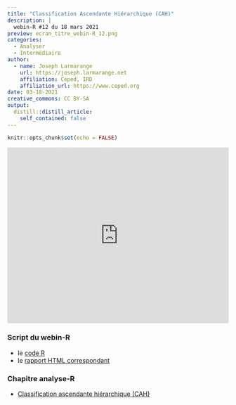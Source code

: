 ```yaml
---
title: "Classification Ascendante Hiérarchique (CAH)"
description: |
  webin-R #12 du 18 mars 2021
preview: ecran_titre_webin-R_12.png
categories:
  - Analyser
  - Intermédiaire
author:
  - name: Joseph Larmarange
    url: https://joseph.larmarange.net
    affiliation: Ceped, IRD
    affiliation_url: https://www.ceped.org
date: 03-18-2021
creative_commons: CC BY-SA
output:
  distill::distill_article:
    self_contained: false
---
```



```r
knitr::opts_chunk$set(echo = FALSE)
```

<iframe width="100%" height="400" src="https://www.youtube.com/embed/Q8adb64NzUI" frameborder="0" allow="accelerometer; autoplay; clipboard-write; encrypted-media; gyroscope; picture-in-picture" allowfullscreen></iframe>

### Script du webin-R

- le [code R](https://raw.githubusercontent.com/larmarange/webin-R/main/_posts/2021-03-18-classification-ascendante-hierarchique-cah/script_CAH.R)
- le [rapport HTML correspondant](script_CAH.html)

### Chapitre analyse-R

- [Classification ascendante hiérarchique (CAH)](http://larmarange.github.io/analyse-R/classification-ascendante-hierarchique.html)

